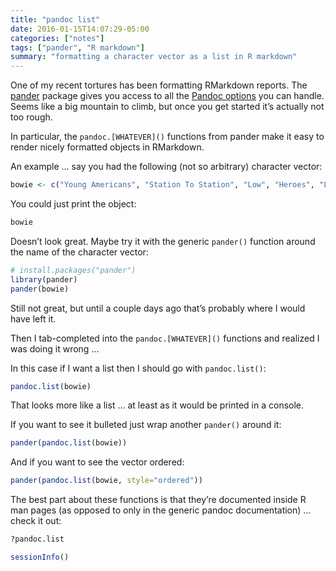 ```yaml
---
title: "pandoc list"
date: 2016-01-15T14:07:29-05:00
categories: ["notes"]
tags: ["pander", "R markdown"]
summary: "formatting a character vector as a list in R markdown"
---
```


One of my recent tortures has been formatting RMarkdown reports. The [pander](https://cran.r-project.org/web/packages/pander/index.html) package gives you access to all the [Pandoc options](http://pandoc.org/README.html) you can handle. Seems like a big mountain to climb, but once you get started it's actually not too rough.

In particular, the `pandoc.[WHATEVER]()` functions from pander make it easy to render nicely formatted objects in RMarkdown. 

An example ... say you had the following (not so arbitrary) character vector:


```r
bowie <- c("Young Americans", "Station To Station", "Low", "Heroes", "Lodger", "Scary Monsters", "Let's Dance")
```

You could just print the object:

```r
bowie
```
Doesn't look great. Maybe try it with the generic `pander()` function around the name of the character vector:

```r
# install.packages("pander")
library(pander)
pander(bowie)
```

Still not great, but until a couple days ago that's probably where I would have left it. 

Then I tab-completed into the `pandoc.[WHATEVER]()` functions and realized I was doing it wrong ... 

In this case if I want a list then I should go with `pandoc.list()`:


```r
pandoc.list(bowie)
```
That looks more like a list ... at least as it would be printed in a console.

If you want to see it bulleted just wrap another `pander()` around it:

```r
pander(pandoc.list(bowie))
```

And if you want to see the vector ordered:

```r
pander(pandoc.list(bowie, style="ordered"))
```
The best part about these functions is that they're documented inside R man pages (as opposed to only in the generic pandoc documentation) ... check it out:


```r
?pandoc.list
```

```r
sessionInfo()
```
